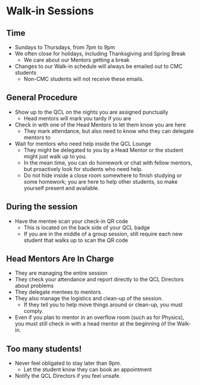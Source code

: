 # Walk-in Sessions

## Time

- Sundays to Thursdays, from 7pm to 9pm
- We often close for holidays, including Thanksgiving and Spring Break
  - We care about our Mentors getting a break
- Changes to our Walk-in schedule will always be emailed out to CMC students
  - Non-CMC students will not receive these emails.
  
## General Procedure

- Show up to the QCL on the nights you are assigned punctually
  - Head mentors will mark you tardy if you are
- Check in with one of the Head Mentors to let them know you are here
  - They mark attendance, but also need to know who they can delegate mentors to
- Wait for mentors who need help inside the QCL Lounge
  - They might be delegated to you by a Head Mentor or the student might just walk up to you.
  - In the mean time, you can do homework or chat with fellow mentors, but proactively look for students who need help.
  - Do not hide inside a close room somewhere to finish studying or some homework; you are here to help other students, so make yourself present and available.
  
## During the session

- Have the mentee scan your check-in QR code
  - This is located on the back side of your QCL badge
  - If you are in the middle of a group session, still require each new student that walks up to scan the QR code
  
## Head Mentors Are In Charge

- They are managing the entire session
- They check your attendance and report directly to the QCL Directors about problems
- They delegate mentees to mentors.
- They also manage the logistics and clean-up of the session.
  - If they tell you to help move things around or clean-up, you must comply.
- Even if you plan to mentor in an overflow room (such as for Physics), you must still check in with a head mentor at the beginning of the Walk-in.
  
## Too many students!

- Never feel obligated to stay later than 9pm.
  - Let the student know they can book an appointment
- Notify the QCL Directors if you feel unsafe.